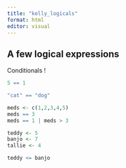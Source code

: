 ```yaml
---
title: "kelly_logicals"
format: html
editor: visual
---
```


## A few logical expressions 

Conditionals !

```r
5 == 1

"cat" == "dog"

meds <- c(1,2,3,4,5)
meds == 3
meds == 1 | meds > 3

teddy <- 5
banjo <- 7
tallie <- 4

teddy <= banjo
```
